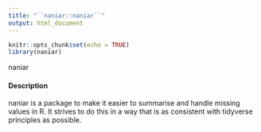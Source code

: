 ```yaml
---
title: "``naniar::naniar``"
output: html_document
---
```


```r
knitr::opts_chunk$set(echo = TRUE)
library(naniar)
```

naniar

####  Description 

naniar is a package to make it easier to summarise and handle missing values in R. It strives to do
this in a way that is as consistent with tidyverse principles as possible.
